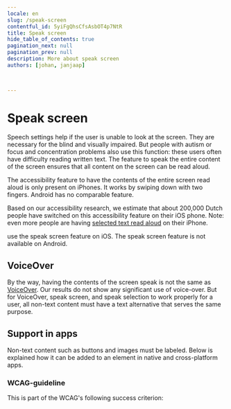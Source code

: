 ```yaml
---
locale: en
slug: /speak-screen
contentful_id: 5yiFgQhsCfsAsbOT4p7NtR
title: Speak screen
hide_table_of_contents: true
pagination_next: null
pagination_prev: null
description: More about speak screen
authors: [johan, janjaap]


	
---
```


# Speak screen

Speech settings help if the user is unable to look at the screen. They are necessary for the blind and visually impaired. But people with autism or focus and concentration problems also use this function: these users often have difficulty reading written text. The feature to speak the entire content of the screen ensures that all content on the screen can be read aloud.

The accessibility feature to have the contents of the entire screen read aloud is only present on iPhones. It works by swiping down with two fingers. Android has no comparable feature.

Based on our accessibility research, we estimate that about 200,000 Dutch people have switched on this accessibility feature on their iOS phone. Note: even more people are having [selected text read aloud](/en/stats/speak-selection) on their iPhone.

<TwoColumnBlock>
  <LeftColumn>
    <ColumnRow>
      <PercentageBlock
        metrics={[
          { title: 'iOS - speak screen metric', key: 'ios-accessibility_is_speak_screen_enabled-true', isPercentage: true }
        ]}
        linkLabel="More about speak screen"
        linkUrl="/en/stats/speak-screen">
        use the speak screen feature on iOS.
      </PercentageBlock>
    </ColumnRow>
  </LeftColumn>
  <RightColumn>
    <ColumnRow>
      <TextBlock
        showBackgroundColor={true}>
        The speak screen feature is not available on Android. 
        <CustomLink url="/en/stats/speak-screen" label="More about speak screen" external={false}/>
      </TextBlock>
    </ColumnRow>
  </RightColumn>
</TwoColumnBlock>

<Quote
  quote="My iPhone is my third eye."
  name="Jeroen"
  imageSrc="/img/light/Blinde app gebruiker Jeroen.jpg"
  alt="Jeroen - Asset"
  linkLabel="Read the interview with Jeroen"
  url="/en/articles/jeroen"
/>

## VoiceOver

By the way, having the contents of the screen speak is not the same as [VoiceOver](/en/stats/screen-reader). Our results do not show any significant use of voice-over. But for VoiceOver, speak screen, and speak selection to work properly for a user, all non-text content must have a text alternative that serves the same purpose.

## Support in apps

Non-text content such as buttons and images must be labeled. Below is explained how it can be added to an element in native and cross-platform apps.

<CodeSample id="accessibility-label" locale="en"/>

### WCAG-guideline

This is part of the WCAG's following success criterion:

<LinkList title="Text alternatives - link list" isHighlighted={false}>
  <LinkListItem url="/en/guidelines/wcag/success-criterion-1-1-1" title="Success Criterion 1.1.1 - Non-text Content - Level A"/>
</LinkList>